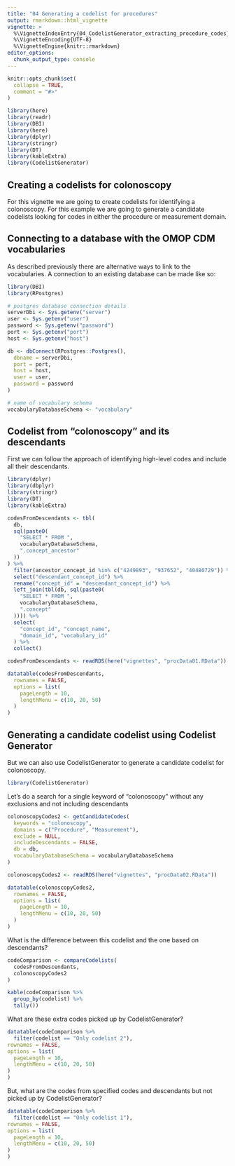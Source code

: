 ```yaml
---
title: "04 Generating a codelist for procedures"
output: rmarkdown::html_vignette
vignette: >
  %\VignetteIndexEntry{04_CodelistGenerator_extracting_procedure_codes}
  %\VignetteEncoding{UTF-8}
  %\VignetteEngine{knitr::rmarkdown}
editor_options: 
  chunk_output_type: console
---
```



```r
knitr::opts_chunk$set(
  collapse = TRUE,
  comment = "#>"
)
```

```r
library(here)
library(readr)
library(DBI)
library(here)
library(dplyr)
library(stringr)
library(DT)
library(kableExtra)
library(CodelistGenerator)
```

## Creating a codelists for colonoscopy
For this vignette we are going to create codelists for identifying a colonoscopy. For this example we are going to generate a candidate codelists looking for codes in either the procedure or measurement domain.

## Connecting to a database with the OMOP CDM vocabularies
As described previously there are alternative ways to link to the vocabularies. A connection to an existing database can be made like so:

```r
library(DBI)
library(RPostgres)
```

```r
# postgres database connection details
serverDbi <- Sys.getenv("server")
user <- Sys.getenv("user")
password <- Sys.getenv("password")
port <- Sys.getenv("port")
host <- Sys.getenv("host")

db <- dbConnect(RPostgres::Postgres(),
  dbname = serverDbi,
  port = port,
  host = host,
  user = user,
  password = password
)

# name of vocabulary schema
vocabularyDatabaseSchema <- "vocabulary"
```

## Codelist from "colonoscopy" and its descendants
First we can follow the approach of identifying high-level codes and include all their descendants.

```r
library(dplyr)
library(dbplyr)
library(stringr)
library(DT)
library(kableExtra)
```

```r
codesFromDescendants <- tbl(
  db,
  sql(paste0(
    "SELECT * FROM ",
    vocabularyDatabaseSchema,
    ".concept_ancestor"
  ))
) %>%
  filter(ancestor_concept_id %in% c("4249893", "937652", "40480729")) %>%
  select("descendant_concept_id") %>%
  rename("concept_id" = "descendant_concept_id") %>%
  left_join(tbl(db, sql(paste0(
    "SELECT * FROM ",
    vocabularyDatabaseSchema,
    ".concept"
  )))) %>%
  select(
    "concept_id", "concept_name",
    "domain_id", "vocabulary_id"
  ) %>%
  collect()
```

```r
codesFromDescendants <- readRDS(here("vignettes", "procData01.RData"))
```

```r
datatable(codesFromDescendants,
  rownames = FALSE,
  options = list(
    pageLength = 10,
    lengthMenu = c(10, 20, 50)
  )
)
```

## Generating a candidate codelist using Codelist Generator
But we can also use CodelistGenerator to generate a candidate codelist for colonoscopy.

```r
library(CodelistGenerator)
```

Let's do a search for a single keyword of "colonoscopy" without any exclusions and not including descendants
```r
colonoscopyCodes2 <- getCandidateCodes(
  keywords = "colonoscopy",
  domains = c("Procedure", "Measurement"),
  exclude = NULL,
  includeDescendants = FALSE,
  db = db,
  vocabularyDatabaseSchema = vocabularyDatabaseSchema
)
```

```r
colonoscopyCodes2 <- readRDS(here("vignettes", "procData02.RData"))
```

```r
datatable(colonoscopyCodes2,
  rownames = FALSE,
  options = list(
    pageLength = 10,
    lengthMenu = c(10, 20, 50)
  )
)
```

What is the difference between this codelist and the one based on descendants?
```r
codeComparison <- compareCodelists(
  codesFromDescendants,
  colonoscopyCodes2
)
```


```r
kable(codeComparison %>%
  group_by(codelist) %>%
  tally())
```

What are these extra codes picked up by CodelistGenerator?
```r
datatable(codeComparison %>%
  filter(codelist == "Only codelist 2"),
rownames = FALSE,
options = list(
  pageLength = 10,
  lengthMenu = c(10, 20, 50)
)
)
```


But, what are the codes from specified codes and descendants but not picked up by CodelistGenerator?
```r
datatable(codeComparison %>%
  filter(codelist == "Only codelist 1"),
rownames = FALSE,
options = list(
  pageLength = 10,
  lengthMenu = c(10, 20, 50)
)
)
```
